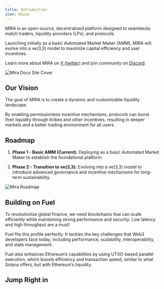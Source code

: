 ```yaml
---
title: Introduction
icon: House
---
```


MIRA is an open-source, decentralized platform designed to seamlessly match traders, liquidity providers (LPs), and protocols.

Launching initially as a basic Automated Market Maker (AMM), MIRA will evolve into a ve(3,3) model to maximize capital efficiency and user incentives.

Learn more about MIRA on [X (twitter)](https://x.com/MiraProtocol) and join community on [Discord](https://discord.gg/6pHdTY6rYq).

<div className="w-full h-auto overflow-hidden rounded-sm bg-transparent">
  <img
    className="not-prose block w-full h-full object-cover p-0"
    src="/mira_docs_site_cover.png"
    alt="Mira Docs Site Cover"
  />
</div>

## Our Vision

The goal of MIRA is to create a dynamic and customizable liquidity landscape.

By enabling permissionless incentive mechanisms, protocols can boost their liquidity through bribes and other incentives, resulting in deeper markets and a better trading environment for all users.

## Roadmap

1. **Phase 1 - Basic AMM (Current):** Deploying as a basic Automated Market Maker to establish the foundational platform.

2. **Phase 2 - Transition to ve(3,3):** Evolving into a ve(3,3) model to introduce advanced governance and incentive mechanisms for long-term sustainability.

<div className="w-full h-auto overflow-hidden rounded-sm bg-transparent">
  <img
    className="not-prose block w-full h-full object-cover p-0"
    src="/mira_roadmap.png"
    alt="Mira Roadmap"
  />
</div>

## Building on Fuel

To revolutionize global finance, we need blockchains that can scale efficiently while maintaining strong performance and security. Low latency and high throughput are a must!

Fuel fits this profile perfectly. It tackles the key challenges that Web3 developers face today, including performance, scalability, interoperability, and state management.

Fuel also enhances Ethereum’s capabilities by using UTXO-based parallel execution, which boosts efficiency and transaction speed, similar to what Solana offers, but with Ethereum’s liquidity.

## Jump Right in

<Cards>
  <Card
    title="Developers Guide"
    href="/overview"
  />
  <Card
    title="Security Audits"
    href="/security-audits"
  />
</Cards>
